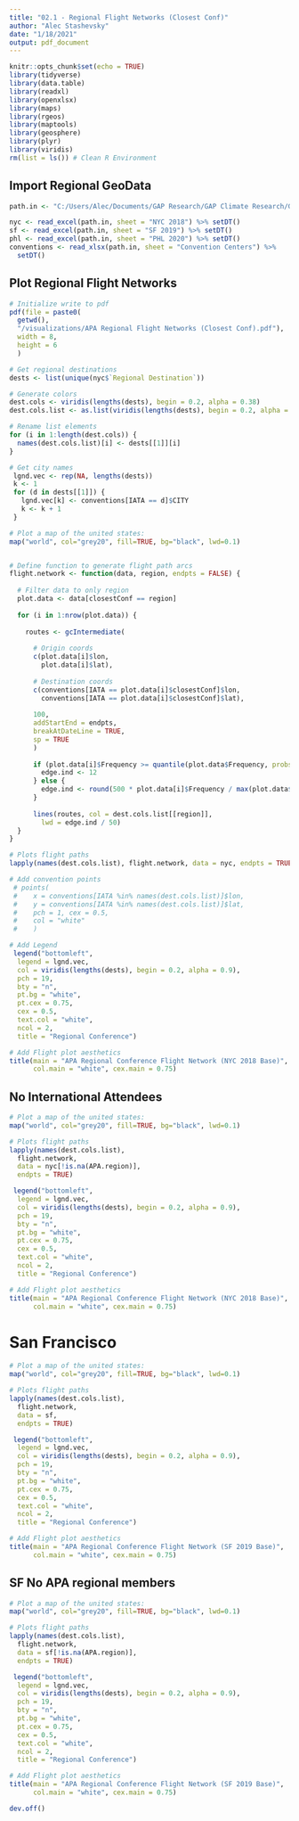 ```yaml
---
title: "02.1 - Regional Flight Networks (Closest Conf)"
author: "Alec Stashevsky"
date: "1/18/2021"
output: pdf_document
---
```


```r
knitr::opts_chunk$set(echo = TRUE)
library(tidyverse)
library(data.table)
library(readxl)
library(openxlsx)
library(maps)
library(rgeos)
library(maptools)
library(geosphere)
library(plyr)
library(viridis)
rm(list = ls()) # Clean R Environment
```


## Import Regional GeoData
```r
path.in <- "C:/Users/Alec/Documents/GAP Research/GAP Climate Research/GeoData/Regional Analysis/APA Regional GeoData.xlsx"

nyc <- read_excel(path.in, sheet = "NYC 2018") %>% setDT()
sf <- read_excel(path.in, sheet = "SF 2019") %>% setDT()
phl <- read_excel(path.in, sheet = "PHL 2020") %>% setDT()
conventions <- read_xlsx(path.in, sheet = "Convention Centers") %>%
  setDT()
```


## Plot Regional Flight Networks

```r
# Initialize write to pdf
pdf(file = paste0(
  getwd(),
  "/visualizations/APA Regional Flight Networks (Closest Conf).pdf"),
  width = 8,
  height = 6
  )

# Get regional destinations
dests <- list(unique(nyc$`Regional Destination`))

# Generate colors 
dest.cols <- viridis(lengths(dests), begin = 0.2, alpha = 0.38)
dest.cols.list <- as.list(viridis(lengths(dests), begin = 0.2, alpha = 0.38))

# Rename list elements
for (i in 1:length(dest.cols)) {
  names(dest.cols.list)[i] <- dests[[1]][i]
}

# Get city names
 lgnd.vec <- rep(NA, lengths(dests))
 k <- 1
 for (d in dests[[1]]) {
   lgnd.vec[k] <- conventions[IATA == d]$CITY
   k <- k + 1
 }

# Plot a map of the united states:
map("world", col="grey20", fill=TRUE, bg="black", lwd=0.1)


# Define function to generate flight path arcs
flight.network <- function(data, region, endpts = FALSE) {
  
  # Filter data to only region
  plot.data <- data[closestConf == region]
  
  for (i in 1:nrow(plot.data)) {
    
    routes <- gcIntermediate(
    
      # Origin coords
      c(plot.data[i]$lon,
        plot.data[i]$lat),
      
      # Destination coords
      c(conventions[IATA == plot.data[i]$closestConf]$lon,
        conventions[IATA == plot.data[i]$closestConf]$lat),
      
      100,
      addStartEnd = endpts,
      breakAtDateLine = TRUE,
      sp = TRUE
      )
    
      if (plot.data[i]$Frequency >= quantile(plot.data$Frequency, probs = 0.95)) {
        edge.ind <- 12
      } else {
        edge.ind <- round(500 * plot.data[i]$Frequency / max(plot.data$Frequency))
      }
      
      lines(routes, col = dest.cols.list[[region]],
        lwd = edge.ind / 50)
  }
}

# Plots flight paths
lapply(names(dest.cols.list), flight.network, data = nyc, endpts = TRUE)

# Add convention points
 # points(
 #    x = conventions[IATA %in% names(dest.cols.list)]$lon,
 #    y = conventions[IATA %in% names(dest.cols.list)]$lat,
 #    pch = 1, cex = 0.5, 
 #    col = "white"
 #    )

# Add Legend
 legend("bottomleft", 
  legend = lgnd.vec, 
  col = viridis(lengths(dests), begin = 0.2, alpha = 0.9),
  pch = 19, 
  bty = "n",
  pt.bg = "white",
  pt.cex = 0.75, 
  cex = 0.5, 
  text.col = "white",
  ncol = 2,
  title = "Regional Conference")

# Add Flight plot aesthetics
title(main = "APA Regional Conference Flight Network (NYC 2018 Base)",
      col.main = "white", cex.main = 0.75)
```


## No International Attendees
```r

# Plot a map of the united states:
map("world", col="grey20", fill=TRUE, bg="black", lwd=0.1)

# Plots flight paths
lapply(names(dest.cols.list),
  flight.network,
  data = nyc[!is.na(APA.region)],
  endpts = TRUE)

 legend("bottomleft", 
  legend = lgnd.vec, 
  col = viridis(lengths(dests), begin = 0.2, alpha = 0.9),
  pch = 19, 
  bty = "n",
  pt.bg = "white",
  pt.cex = 0.75, 
  cex = 0.5, 
  text.col = "white",
  ncol = 2,
  title = "Regional Conference")

# Add Flight plot aesthetics
title(main = "APA Regional Conference Flight Network (NYC 2018 Base)",
      col.main = "white", cex.main = 0.75)
```

# San Francisco
```r

# Plot a map of the united states:
map("world", col="grey20", fill=TRUE, bg="black", lwd=0.1)

# Plots flight paths
lapply(names(dest.cols.list),
  flight.network,
  data = sf,
  endpts = TRUE)

 legend("bottomleft", 
  legend = lgnd.vec, 
  col = viridis(lengths(dests), begin = 0.2, alpha = 0.9),
  pch = 19, 
  bty = "n",
  pt.bg = "white",
  pt.cex = 0.75, 
  cex = 0.5, 
  text.col = "white",
  ncol = 2,
  title = "Regional Conference")

# Add Flight plot aesthetics
title(main = "APA Regional Conference Flight Network (SF 2019 Base)",
      col.main = "white", cex.main = 0.75)
```

## SF No APA regional members
```r

# Plot a map of the united states:
map("world", col="grey20", fill=TRUE, bg="black", lwd=0.1)

# Plots flight paths
lapply(names(dest.cols.list),
  flight.network,
  data = sf[!is.na(APA.region)],
  endpts = TRUE)

 legend("bottomleft", 
  legend = lgnd.vec, 
  col = viridis(lengths(dests), begin = 0.2, alpha = 0.9),
  pch = 19, 
  bty = "n",
  pt.bg = "white",
  pt.cex = 0.75, 
  cex = 0.5, 
  text.col = "white",
  ncol = 2,
  title = "Regional Conference")

# Add Flight plot aesthetics
title(main = "APA Regional Conference Flight Network (SF 2019 Base)",
      col.main = "white", cex.main = 0.75)

dev.off()
```